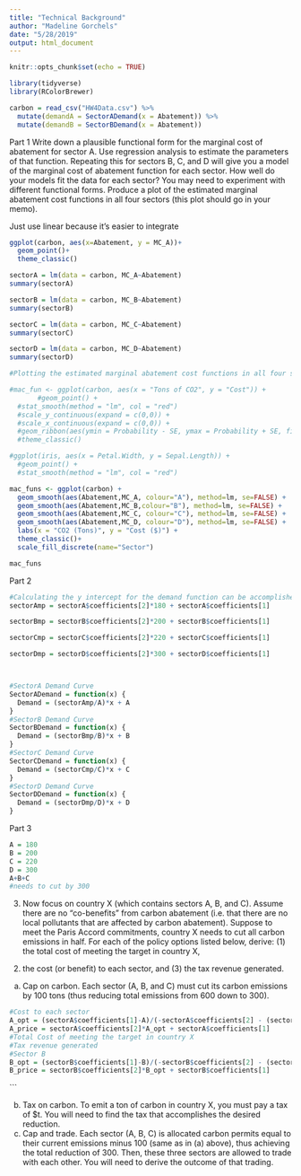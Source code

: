 ```yaml
---
title: "Technical Background"
author: "Madeline Gorchels"
date: "5/28/2019"
output: html_document
---
```


```r
knitr::opts_chunk$set(echo = TRUE)
```



```r
library(tidyverse)
library(RColorBrewer)
```



```r
carbon = read_csv("HW4Data.csv") %>% 
  mutate(demandA = SectorADemand(x = Abatement)) %>% 
  mutate(demandB = SectorBDemand(x = Abatement))
```
Part 1 
Write down a plausible functional form for the marginal cost of abatement for sector A. Use regression
analysis to estimate the parameters of that function. Repeating this for sectors B, C, and D will give
you a model of the marginal cost of abatement function for each sector. How well do your models fit
the data for each sector? You may need to experiment with different functional forms. Produce a plot
of the estimated marginal abatement cost functions in all four sectors (this plot should go in your
memo).

Just use linear because it's easier to integrate 
```r
ggplot(carbon, aes(x=Abatement, y = MC_A))+
  geom_point()+
  theme_classic()
```
```r
sectorA = lm(data = carbon, MC_A~Abatement)
summary(sectorA)

sectorB = lm(data = carbon, MC_B~Abatement)
summary(sectorB)

sectorC = lm(data = carbon, MC_C~Abatement)
summary(sectorC)

sectorD = lm(data = carbon, MC_D~Abatement)
summary(sectorD)
```


```r
#Plotting the estimated marginal abatement cost functions in all four sectors

#mac_fun <- ggplot(carbon, aes(x = "Tons of CO2", y = "Cost")) +
       #geom_point() +
  #stat_smooth(method = "lm", col = "red")
  #scale_y_continuous(expand = c(0,0)) +
  #scale_x_continuous(expand = c(0,0)) +
  #geom_ribbon(aes(ymin = Probability - SE, ymax = Probability + SE, fill = Sex), alpha = 0.3) +
  #theme_classic()

#ggplot(iris, aes(x = Petal.Width, y = Sepal.Length)) + 
  #geom_point() +
  #stat_smooth(method = "lm", col = "red")

mac_funs <- ggplot(carbon) +
  geom_smooth(aes(Abatement,MC_A, colour="A"), method=lm, se=FALSE) +
  geom_smooth(aes(Abatement,MC_B,colour="B"), method=lm, se=FALSE) +
  geom_smooth(aes(Abatement,MC_C, colour="C"), method=lm, se=FALSE) +
  geom_smooth(aes(Abatement,MC_D, colour="D"), method=lm, se=FALSE) +
  labs(x = "CO2 (Tons)", y = "Cost ($)") +
  theme_classic()+
  scale_fill_discrete(name="Sector")

mac_funs


```


Part 2 

```r
#Calculating the y intercept for the demand function can be accomplished because they won't pay more than this amount
sectorAmp = sectorA$coefficients[2]*180 + sectorA$coefficients[1]

sectorBmp = sectorB$coefficients[2]*200 + sectorB$coefficients[1]

sectorCmp = sectorC$coefficients[2]*220 + sectorC$coefficients[1]

sectorDmp = sectorD$coefficients[2]*300 + sectorD$coefficients[1]



#SectorA Demand Curve
SectorADemand = function(x) {
  Demand = (sectorAmp/A)*x + A
}
#SectorB Demand Curve
SectorBDemand = function(x) {
  Demand = (sectorBmp/B)*x + B
}
#SectorC Demand Curve
SectorCDemand = function(x) {
  Demand = (sectorCmp/C)*x + C
}
#SectorD Demand Curve
SectorDDemand = function(x) {
  Demand = (sectorDmp/D)*x + D
}

```

Part 3

```r
A = 180
B = 200
C = 220
D = 300
A+B+C
#needs to cut by 300
```
3. Now focus on country X (which contains sectors A, B, and C). Assume there are no “co-benefits” from
carbon abatement (i.e. that there are no local pollutants that are affected by carbon abatement).
Suppose to meet the Paris Accord commitments, country X needs to cut all carbon emissions in half.
For each of the policy options listed below, derive: (1) the total cost of meeting the target in country X,
(2) the cost (or benefit) to each sector, and (3) the tax revenue generated.
a. Cap on carbon. Each sector (A, B, and C) must cut its carbon emissions by 100 tons (thus
reducing total emissions from 600 down to 300).

```r

#Cost to each sector
A_opt = (sectorA$coefficients[1]-A)/(-sectorA$coefficients[2] - (sectorAmp/A))
A_price = sectorA$coefficients[2]*A_opt + sectorA$coefficients[1]
#Total Cost of meeting the target in country X
#Tax revenue generated 
#Sector B
B_opt = (sectorB$coefficients[1]-B)/(-sectorB$coefficients[2] - (sectorBmp/B))
B_price = sectorB$coefficients[2]*B_opt + sectorB$coefficients[1]
```

```


b. Tax on carbon. To emit a ton of carbon in country X, you must pay a tax of $t. You will need to
find the tax that accomplishes the desired reduction.
c. Cap and trade. Each sector (A, B, C) is allocated carbon permits equal to their current emissions
minus 100 (same as in (a) above), thus achieving the total reduction of 300. Then, these three
sectors are allowed to trade with each other. You will need to derive the outcome of that
trading.

